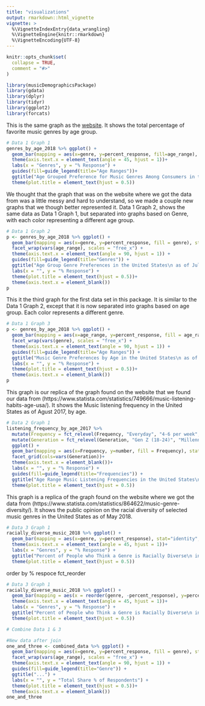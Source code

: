 ```yaml
---
title: "visualizations"
output: rmarkdown::html_vignette
vignette: >
  %\VignetteIndexEntry{data_wrangling}
  %\VignetteEngine{knitr::rmarkdown}
  %\VignetteEncoding{UTF-8}
---
```


```r
knitr::opts_chunk$set(
  collapse = TRUE,
  comment = "#>"
)
```

```r
library(musicDemographicsPackage)
library(gdata)
library(dplyr)
library(tidyr)
library(ggplot2)
library(forcats)
```

This is the same graph as the [website](statista.com). 
It shows the total percentage of favorite music genres by age group. 
```r
# Data 1 Graph 1
genres_by_age_2018 %>% ggplot() + 
  geom_bar(mapping = aes(x=genre, y=percent_response, fill=age_range), stat="identity", color="white") +
  theme(axis.text.x = element_text(angle = 45, hjust = 1))+
  labs(x = "Genres", y = "% Response") + 
  guides(fill=guide_legend(title="Age Ranges"))+
  ggtitle("Age Grouped Preference for Music Genres Among Consumers in the\n United States as of July 2018") +
  theme(plot.title = element_text(hjust = 0.5))
```

We thought that the graph that was on the website where we got the data from was a little messy and hard to understand, so we made a couple new graphs that we though better represented it. Data 1 Graph 2, shows the same data as Data 1 Graph 1, but separated into graphs based on Genre, with each color representing a different age group.
```r
# Data 1 Graph 2
p <- genres_by_age_2018 %>% ggplot() + 
  geom_bar(mapping = aes(x=genre, y=percent_response, fill = genre), stat="identity") +
  facet_wrap(vars(age_range), scales = "free_x") +
  theme(axis.text.x = element_text(angle = 90, hjust = 1)) +
  guides(fill=guide_legend(title="Genres")) + 
  ggtitle("Age Group Genre Preferences in the United States\n as of July 2018") +
  labs(x = "", y = "% Response") +
  theme(plot.title = element_text(hjust = 0.5))+
  theme(axis.text.x = element_blank())
p
```

This it the third graph for the first data set in this package. It is similar to the Data 1 Graph 2, except that it is now separated into graphs based on age group. Each color represents a different genre.
```r
# Data 1 Graph 3
p <- genres_by_age_2018 %>% ggplot() + 
  geom_bar(mapping = aes(x=age_range, y=percent_response, fill = age_range), stat="identity") +
  facet_wrap(vars(genre), scales = "free_x") +
  theme(axis.text.x = element_text(angle = 90, hjust = 1)) +
  guides(fill=guide_legend(title="Age Ranges")) + 
  ggtitle("Music Genre Preferences by Age in the United States\n as of July 2018") +
  labs(x = "", y = "% Response") +
  theme(plot.title = element_text(hjust = 0.5))+
  theme(axis.text.x = element_blank())
p
```

This graph is our replica of the graph found on the website that we found our data from (https://www.statista.com/statistics/749666/music-listening-habits-age-usa/). It shows the Music listening frequency in the United States as of Agust 2017, by age.
```r
# Data 2 Graph 1
listening_frequency_by_age_2017 %>% 
  mutate(Frequency = fct_relevel(Frequency, "Everyday", "4-6 per week", "1-3 per week", "Few Times a Month", "Monthly or Less", "Never")) %>% 
  mutate(Generation = fct_relevel(Generation, "Gen Z (18-24)", "Millennial (25-34)", "35 and older", "Total USA")) %>% 
  ggplot() + 
  geom_bar(mapping = aes(x=Frequency, y=number, fill = Frequency), stat="identity") +
  facet_grid(cols=vars(Generation))+
  theme(axis.text.x = element_blank())+
  labs(x = "", y = "% Response") +
  guides(fill=guide_legend(title="Frequencies")) + 
  ggtitle("Age Range Music Listening Frequencies in the United States\n as of August 2017") +
  theme(plot.title = element_text(hjust = 0.5))

```

This graph is a replica of the graph found on the website where we got the data from (https://www.statista.com/statistics/864622/music-genre-diversity/). It shows the public opinion on the racial diversity of selected music genres in the United States as of May 2018.
```r
# Data 3 Graph 1
racially_diverse_music_2018 %>% ggplot() + 
  geom_bar(mapping = aes(x=genre, y=percent_response), stat="identity", color="white", fill="blue") +
  theme(axis.text.x = element_text(angle = 45, hjust = 1))+
  labs(x = "Genres", y = "% Response") + 
  ggtitle("Percent of People who Think a Genre is Racially Diverse\n in the United States as of May 2018") +
  theme(plot.title = element_text(hjust = 0.5))
```

order by % respoce fct_reorder
```r
# Data 3 Graph 1
racially_diverse_music_2018 %>% ggplot() + 
  geom_bar(mapping = aes(x = reorder(genre, -percent_response), y=percent_response), stat="identity", color="white", fill="blue") +
  theme(axis.text.x = element_text(angle = 45, hjust = 1))+
  labs(x = "Genres", y = "% Response") + 
  ggtitle("Percent of People who Think a Genre is Racially Diverse\n in the United States as of May 2018") +
  theme(plot.title = element_text(hjust = 0.5))
```


```r
# Combine Data 1 & 3

#New data after join 
one_and_three <- combined_data %>% ggplot() + 
  geom_bar(mapping = aes(x=genre, y=percent_response, fill = genre), stat="identity") +
  facet_wrap(vars(age_range), scales = "free_x") +
  theme(axis.text.x = element_text(angle = 90, hjust = 1)) +
  guides(fill=guide_legend(title="Genre")) + 
  ggtitle("...") +
  labs(x = "", y = "Total Share % of Respondents") +
  theme(plot.title = element_text(hjust = 0.5))+
  theme(axis.text.x = element_blank())
one_and_three

```
